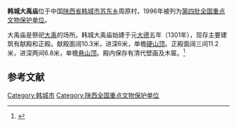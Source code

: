 {{coord|35|29|00|N|110|28|41|E|display=title|scale:10000}}
{{文物保护单位
| 级别 = 全国
| 名称 = 韩城大禹庙
| 图片 = 
| 所在 = {{CHN}}[[陕西省|陕西省]][[韩城市|韩城市]]
| 分类 = 古建筑
| 时代 = 元
| 编号 = [[第四批全国重点文物保护单位|第四批]]第126项
| 登录 = 1996年11月20日
}}

'''韩城大禹庙'''位于中国[[陕西省|陕西省]][[韩城市|韩城市]][[苏东乡|苏东乡]]周原村，1996年被列为[[第四批全国重点文物保护单位|第四批全国重点文物保护单位]]。

大禹庙是祭祀[[大禹|大禹]]的场所。韩城大禹庙始建于元[[大德_(元朝)|大德]]五年（1301年），现存主要建筑有献殿和正殿。献殿面阔10.3米，进深6米，单檐[[硬山顶|硬山顶]]。正殿面阔三间11.2米，进深两间6.8米，单檐[[悬山顶|悬山顶]]。殿内保存有清代壁画及木匾。<ref>{{Cite book |title=全国重点文物保护单位·第一至第五批·第Ⅲ卷 |publisher=文物出版社 |year=2004 |isbn=7-5010-1525-2 |pages=317 }}</ref>

==参考文献==
{{reflist}}
{{渭南市文物保护单位}}
{{陕西全国重点文物保护单位}}

{{DEFAULTSORT:Han}}
[[Category:韩城市|Category:韩城市]]
[[Category:陕西全国重点文物保护单位|Category:陕西全国重点文物保护单位]]